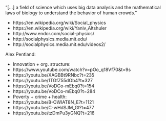 

"[...] a field of science which uses big data analysis and the mathematical laws of biology to understand the behavior of human crowds."

- https://en.wikipedia.org/wiki/Social_physics
- https://en.wikipedia.org/wiki/Yaniv_Altshuler
- http://www.endor.com/social-physics/
- http://socialphysics.media.mit.edu/
- http://socialphysics.media.mit.edu/videos2/

Alex Pentland:

- Innovation + org. structure:
- https://www.youtube.com/watch?v=pOo_q18Vf70&t=9s
- https://youtu.be/XAGBBt9RNbc?t=235
- https://youtu.be/1TGfZ55dOb4?t=327
- https://youtu.be/VoDCo-mEbq0?t=154
- https://youtu.be/VoDCo-mEbq0?t=284
- Poverty + crime + health:
- https://youtu.be/8-OWlAT8N_E?t=1121
- https://youtu.be/C-wHdSJM_GI?t=477
- https://youtu.be/tzDmPu3yGNQ?t=216


